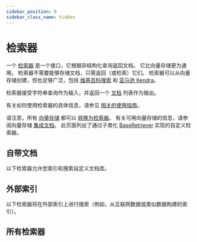 ```yaml
---
sidebar_position: 0
sidebar_class_name: hidden
---
```



# 检索器

一个 [检索器](/docs/concepts/#retrievers) 是一个接口，它根据非结构化查询返回文档。
它比向量存储更为通用。
检索器不需要能够存储文档，只需返回（或检索）它们。
检索器可以从向量存储创建，但也足够广泛，包括 [维基百科搜索](/docs/integrations/retrievers/wikipedia/) 和 [亚马逊 Kendra](/docs/integrations/retrievers/amazon_kendra_retriever/)。

检索器接受字符串查询作为输入，并返回一个 [文档](https://python.langchain.com/api_reference/core/documents/langchain_core.documents.base.Document.html) 列表作为输出。

有关如何使用检索器的具体信息，请参见 [相关的使用指南](/docs/how_to/#retrievers)。

请注意，所有 [向量存储](/docs/concepts/#vector-stores) 都可以 [转换为检索器](/docs/how_to/vectorstore_retriever/)。
有关可用向量存储的信息，请参阅向量存储 [集成文档](/docs/integrations/vectorstores/)。
此页面列出了通过子类化 [BaseRetriever](/docs/how_to/custom_retriever/) 实现的自定义检索器。

## 自带文档

以下检索器允许您索引和搜索自定义文档库。

<CategoryTable category="document_retrievers" />

## 外部索引

以下检索器将在外部索引上进行搜索（例如，从互联网数据或类似数据构建的索引）。

<CategoryTable category="external_retrievers" />

## 所有检索器

<IndexTable />
